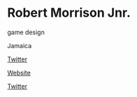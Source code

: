 # Robert Morrison Jnr.

<Skills>

game design

</Skills>

<Location>

Jamaica

</Location>

<Personal>

[Twitter](https://twitter.com/b0b3rt)

</Personal>

<Business>

[Website](http://www.silentrivr.com/)

[Twitter](https://twitter.com/SilentRivr)

</Business>


